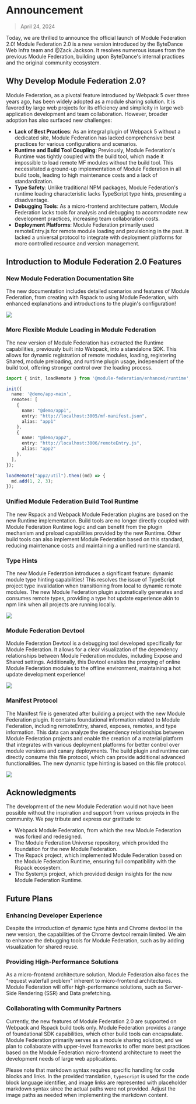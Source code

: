 # Announcement

> April 24, 2024

Today, we are thrilled to announce the official launch of Module Federation 2.0! Module Federation 2.0 is a new version introduced by the ByteDance Web Infra team and @Zack Jackson. It resolves numerous issues from the previous Module Federation, building upon ByteDance's internal practices and the original community ecosystem.

## Why Develop Module Federation 2.0?

Module Federation, as a pivotal feature introduced by Webpack 5 over three years ago, has been widely adopted as a module sharing solution. It is favored by large web projects for its efficiency and simplicity in large web application development and team collaboration. However, broader adoption has also surfaced new challenges:

- **Lack of Best Practices**: As an integral plugin of Webpack 5 without a dedicated site, Module Federation has lacked comprehensive best practices for various configurations and scenarios.
- **Runtime and Build Tool Coupling**: Previously, Module Federation's Runtime was tightly coupled with the build tool, which made it impossible to load remote MF modules without the build tool. This necessitated a ground-up implementation of Module Federation in all build tools, leading to high maintenance costs and a lack of standardization.
- **Type Safety**: Unlike traditional NPM packages, Module Federation's runtime loading characteristic lacks TypeScript type hints, presenting a disadvantage.
- **Debugging Tools**: As a micro-frontend architecture pattern, Module Federation lacks tools for analysis and debugging to accommodate new development practices, increasing team collaboration costs.
- **Deployment Platforms**: Module Federation primarily used remoteEntry.js for remote module loading and provisioning in the past. It lacked a universal protocol to integrate with deployment platforms for more controlled resource and version management.

## Introduction to Module Federation 2.0 Features

### New Module Federation Documentation Site

The new documentation includes detailed scenarios and features of Module Federation, from creating with Rspack to using Module Federation, with enhanced explanations and introductions to the plugin's configuration!

![](@public/blog/announcement/module-federation-doc.png)

### More Flexible Module Loading in Module Federation

The new version of Module Federation has extracted the Runtime capabilities, previously built into Webpack, into a standalone SDK. This allows for dynamic registration of remote modules, loading, registering Shared, module preloading, and runtime plugin usage, independent of the build tool, offering stronger control over the loading process.

```typescript
import { init, loadRemote } from '@module-federation/enhanced/runtime';

init({
  name: '@demo/app-main',
  remotes: [
    {
      name: "@demo/app1",
      entry: "http://localhost:3005/mf-manifest.json",
      alias: "app1"
    },
    {
      name: "@demo/app2",
      entry: "http://localhost:3006/remoteEntry.js",
      alias: "app2"
    },
  ],
});

loadRemote("app2/util").then((md) => {
  md.add(1, 2, 3);
});
```

### Unified Module Federation Build Tool Runtime

The new Rspack and Webpack Module Federation plugins are based on the new Runtime implementation. Build tools are no longer directly coupled with Module Federation Runtime logic and can benefit from the plugin mechanism and preload capabilities provided by the new Runtime. Other build tools can also implement Module Federation based on this standard, reducing maintenance costs and maintaining a unified runtime standard.

### Type Hints

The new Module Federation introduces a significant feature: dynamic module type hinting capabilities! This resolves the issue of TypeScript project type invalidation when transitioning from local to dynamic remote modules. The new Module Federation plugin automatically generates and consumes remote types, providing a type hot update experience akin to npm link when all projects are running locally.

![](@public/blog/announcement/demo-type-hint.gif)

### Module Federation Devtool

Module Federation Devtool is a debugging tool developed specifically for Module Federation. It allows for a clear visualization of the dependency relationships between Module Federation modules, including Expose and Shared settings. Additionally, this Devtool enables the proxying of online Module Federation modules to the offline environment, maintaining a hot update development experience!

![](@public/blog/announcement/chrome-devtool-display.gif)

### Manifest Protocol

The Manifest file is generated after building a project with the new Module Federation plugin. It contains foundational information related to Module Federation, including remoteEntry, shared, exposes, remotes, and type information. This data can analyze the dependency relationships between Module Federation projects and enable the creation of a material platform that integrates with various deployment platforms for better control over module versions and canary deployments. The build plugin and runtime can directly consume this file protocol, which can provide additional advanced functionalities. The new dynamic type hinting is based on this file protocol.

![](@public/blog/announcement/manifest-file.gif)

## Acknowledgments

The development of the new Module Federation would not have been possible without the inspiration and support from various projects in the community. We pay tribute and express our gratitude to:

- Webpack Module Federation, from which the new Module Federation was forked and redesigned.
- The Module Federation Universe repository, which provided the foundation for the new Module Federation.
- The Rspack project, which implemented Module Federation based on the Module Federation Runtime, ensuring full compatibility with the Rspack ecosystem.
- The Systemjs project, which provided design insights for the new Module Federation Runtime.

## Future Plans

### Enhancing Developer Experience

Despite the introduction of dynamic type hints and Chrome devtool in the new version, the capabilities of the Chrome devtool remain limited. We aim to enhance the debugging tools for Module Federation, such as by adding visualization for shared reuse.

### Providing High-Performance Solutions

As a micro-frontend architecture solution, Module Federation also faces the "request waterfall problem" inherent to micro-frontend architectures. Module Federation will offer high-performance solutions, such as Server-Side Rendering (SSR) and Data prefetching.

### Collaborating with Community Partners

Currently, the new features of Module Federation 2.0 are supported on Webpack and Rspack build tools only. Module Federation provides a range of foundational SDK capabilities, which other build tools can encapsulate. Module Federation primarily serves as a module sharing solution, and we plan to collaborate with upper-level frameworks to offer more best practices based on the Module Federation micro-frontend architecture to meet the development needs of large web applications.


Please note that markdown syntax requires specific handling for code blocks and links. In the provided translation, `typescript` is used for the code block language identifier, and image links are represented with placeholder markdown syntax since the actual paths were not provided. Adjust the image paths as needed when implementing the markdown content.
